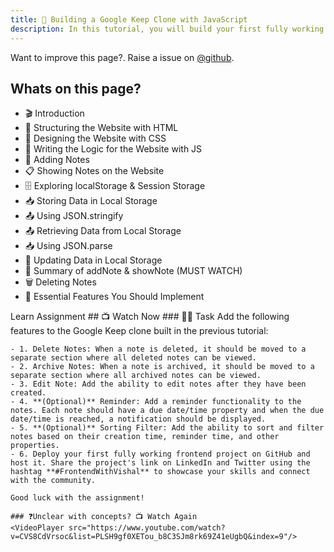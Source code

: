 ```yaml
---
title: 📝 Building a Google Keep Clone with JavaScript
description: In this tutorial, you will build your first fully working project. I have give some more features to implement by you as an assignment.
---
```


<Callout>

Want to improve this page?. Raise a issue on [@github](https://github.com/ManishBisht777/frontend-freaks-website).

</Callout>

## Whats on this page?

- 🎬 Introduction
- 🔧 Structuring the Website with HTML
- 🎨 Designing the Website with CSS
- 🧠 Writing the Logic for the Website with JS
- 📌 Adding Notes
- 📋 Showing Notes on the Website
- 🗄️ Exploring localStorage & Session Storage
- 📥 Storing Data in Local Storage
- 📤 Using JSON.stringify
- 📤 Retrieving Data from Local Storage
- 📥 Using JSON.parse
- 🔄 Updating Data in Local Storage
- 📝 Summary of addNote & showNote (MUST WATCH)
- 🗑️ Deleting Notes
- 🔑 Essential Features You Should Implement

<Tabs defaultValue="learn">

<TabsList>
  <TabsTrigger value="learn">Learn</TabsTrigger>
  <TabsTrigger value="assignment">Assignment</TabsTrigger>
</TabsList>

<TabsContent value="learn">
    ## 📺 Watch Now
    <VideoPlayer src="https://www.youtube.com/watch?v=CVS8CdVrsoc&list=PLSH9gf0XETou_b8C3SJm8rk69Z41eUgbQ&index=9"/>
</TabsContent>

<TabsContent value="assignment">
 ### 📌🔨 Task
    Add the following features to the Google Keep clone built in the previous tutorial:

    - 1. Delete Notes: When a note is deleted, it should be moved to a separate section where all deleted notes can be viewed.
    - 2. Archive Notes: When a note is archived, it should be moved to a separate section where all archived notes can be viewed.
    - 3. Edit Note: Add the ability to edit notes after they have been created.
    - 4. **(Optional)** Reminder: Add a reminder functionality to the notes. Each note should have a due date/time property and when the due date/time is reached, a notification should be displayed.
    - 5. **(Optional)** Sorting Filter: Add the ability to sort and filter notes based on their creation time, reminder time, and other properties.
    - 6. Deploy your first fully working frontend project on GitHub and host it. Share the project's link on LinkedIn and Twitter using the hashtag **#FrontendWithVishal** to showcase your skills and connect with the community.

    Good luck with the assignment!

    ### ❓Unclear with concepts? 📺 Watch Again
    <VideoPlayer src="https://www.youtube.com/watch?v=CVS8CdVrsoc&list=PLSH9gf0XETou_b8C3SJm8rk69Z41eUgbQ&index=9"/>

</TabsContent>

</Tabs>


